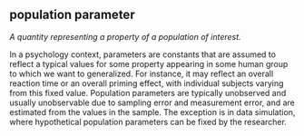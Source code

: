 ## population parameter

<dfn>A quantity representing a property of a population of interest.</dfn>

In a psychology context, parameters are constants that are assumed to reflect a typical values for some property appearing in some human group to which we want to generalized. For instance, it may reflect an overall reaction time or an overall priming effect, with individual subjects varying from this fixed value. Population parameters are typically unobserved and usually unobservable due to sampling error and measurement error, and are estimated from the values in the sample. The exception is in data simulation, where hypothetical population parameters can be fixed by the researcher.
